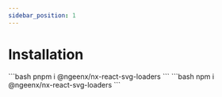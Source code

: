 ```yaml
---
sidebar_position: 1
---
```



# Installation

<Tabs>
  <TabItem value="pnpm" label="PNPM" default>
    ```bash
pnpm i @ngeenx/nx-react-svg-loaders
    ```
  </TabItem>
  <TabItem value="npm" label="NPM">
    ```bash
npm i @ngeenx/nx-react-svg-loaders
    ```
  </TabItem>
</Tabs>
